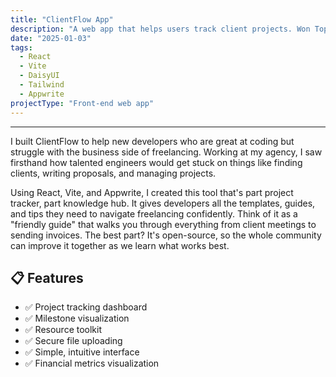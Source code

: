 ```yaml
---
title: "ClientFlow App"
description: "A web app that helps users track client projects. Won Top of Category at the 100Devs Hackathon."
date: "2025-01-03"
tags:
  - React
  - Vite
  - DaisyUI
  - Tailwind
  - Appwrite
projectType: "Front-end web app"
---
```



---

<MdxPublicImage src="/projects/clientflow/clientflow.png" />

I built ClientFlow to help new developers who are great at coding but struggle with the business side of freelancing. Working at my agency, I saw firsthand how talented engineers would get stuck on things like finding clients, writing proposals, and managing projects.

Using React, Vite, and Appwrite, I created this tool that's part project tracker, part knowledge hub. It gives developers all the templates, guides, and tips they need to navigate freelancing confidently. Think of it as a "friendly guide" that walks you through everything from client meetings to sending invoices. The best part? It's open-source, so the whole community can improve it together as we learn what works best.

<section>
  <ArrowCardButton
    href="https://github.com/nathanccz/freelance-tracker-app"
    text="View on GitHub"
    openInNewTab
  />
</section>

## 📋 Features

- ✅ Project tracking dashboard
- ✅ Milestone visualization
- ✅ Resource toolkit
- ✅ Secure file uploading
- ✅ Simple, intuitive interface
- ✅ Financial metrics visualization
